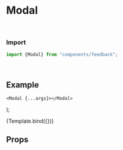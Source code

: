 
<Meta title="Feedback/Modal" component={Modal} />

# Modal


<br />

### Import
```javascript
import {Modal} from "components/feedback";
```

<br />

## Example


    <Modal {...args}></Modal>
);

<Canvas withSource="open">
	<Story
		name="Modal"
        args={{ 
            shouldOpen: true
           }}
	>
		{Template.bind({})}
	</Story>     
</Canvas>

<br />

## Props
<ArgsTable story="Modal" />